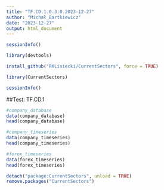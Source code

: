 ---
title: "TF.CD.1.0.3.0.2023-12-27"
author: "Michał_Bartkiewicz"
date: "2023-12-27"
output: html_document
---

```{r}
sessionInfo()

library(devtools)

install_github("RKLisiecki/CurrentSectors", force = TRUE)

library(CurrentSectors)

sessionInfo()
```

##Test: TF.CD.1

```{r}
#company_database
data(company_database)
head(company_database)

#company_timeseries
data(company_timeseries)
head(company_timeseries)

#forex_timeseries
data(forex_timeseries)
head(forex_timeseries)
```

```{r}
detach("package:CurrentSectors", unload = TRUE)
remove.packages("CurrentSectors")
```



